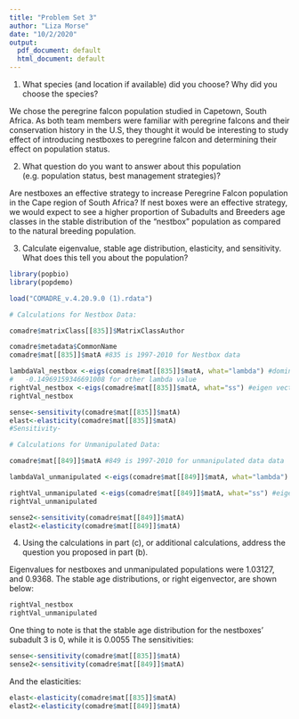 ```yaml
---
title: "Problem Set 3"
author: "Liza Morse"
date: "10/2/2020"
output:
  pdf_document: default
  html_document: default
---
```


1) What species (and location if available) did you choose? Why did you choose the species?

We chose the peregrine falcon population studied in Capetown, South Africa. As both team members were familiar with peregrine falcons and their conservation history in the U.S, they thought it would be interesting to study effect of introducing nestboxes to peregrine falcon and determining their effect on population status. 

2) What question do you want to answer about this population (e.g. population status, best management strategies)?

Are nestboxes an effective strategy to increase Peregrine Falcon population in the Cape region of South Africa? If nest boxes were an effective strategy, we would expect to see a higher proportion of Subadults and Breeders age classes in the stable distribution of the "nestbox" population as compared to the natural breeding population.    

3) Calculate eigenvalue, stable age distribution, elasticity, and sensitivity. What does this tell you about the population?

```r
library(popbio)
library(popdemo)

load("COMADRE_v.4.20.9.0 (1).rdata")

# Calculations for Nestbox Data:

comadre$matrixClass[[835]]$MatrixClassAuthor

comadre$metadata$CommonName
comadre$mat[[835]]$matA #835 is 1997-2010 for Nestbox data

lambdaVal_nestbox <-eigs(comadre$mat[[835]]$matA, what="lambda") #dominant eigenvalue
#   -0.14969159346691008 for other lambda value
rightVal_nestbox <-eigs(comadre$mat[[835]]$matA, what="ss") #eigen vector (aka stable age distribution)
rightVal_nestbox

sense<-sensitivity(comadre$mat[[835]]$matA)
elast<-elasticity(comadre$mat[[835]]$matA)
#Sensitivity-
```

```r
# Calculations for Unmanipulated Data:

comadre$mat[[849]]$matA #849 is 1997-2010 for unmanipulated data data

lambdaVal_unmanipulated <-eigs(comadre$mat[[849]]$matA, what="lambda") #eigenvalue

rightVal_unmanipulated <-eigs(comadre$mat[[849]]$matA, what="ss") #eigen vector (aka stable age distribution)
rightVal_unmanipulated

sense2<-sensitivity(comadre$mat[[849]]$matA)
elast2<-elasticity(comadre$mat[[849]]$matA)
```

4) Using the calculations in part (c), or additional calculations, address the question you proposed in part (b).

Eigenvalues for nestboxes and unmanipulated populations were 1.03127, and 0.9368. The stable age distributions, or right eigenvector, are shown below: 

```r
rightVal_nestbox
rightVal_unmanipulated
```
One thing to note is that the stable age distribution for the nestboxes' subadult 3 is 0, while it is 0.0055 
The sensitivities: 

```r
sense<-sensitivity(comadre$mat[[835]]$matA)
sense2<-sensitivity(comadre$mat[[849]]$matA)
```

And the elasticities:

```r
elast<-elasticity(comadre$mat[[835]]$matA)
elast2<-elasticity(comadre$mat[[849]]$matA)
```

